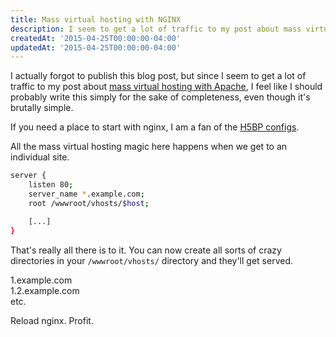 ```yaml
---
title: Mass virtual hosting with NGINX
description: I seem to get a lot of traffic to my post about mass virtual hosting with Apache, so I felt like I should probably write this simply for the sake of completeness, even though it's brutally simple.
createdAt: '2015-04-25T00:00:00-04:00'
updatedAt: '2015-04-25T00:00:00-04:00'
---
```


I actually forgot to publish this blog post, but since I seem to get a lot of traffic to my post about [mass virtual hosting with Apache](/blog/mass-virtual-hosting-in-apache), I feel like I should probably write this simply for the sake of completeness, even though it's brutally simple.

If you need a place to start with nginx, I am a fan of the [H5BP configs](https://github.com/h5bp/server-configs-nginx).

All the mass virtual hosting magic here happens when we get to an individual site.

```bash
server {
    listen 80;
    server_name *.example.com;
    root /wwwroot/vhosts/$host;

    [...]
}
```

That's really all there is to it. You can now create all sorts of crazy directories in your `/wwwroot/vhosts/` directory and they'll get served.

1.example.com\
1.2.example.com\
etc.

Reload nginx. Profit.
